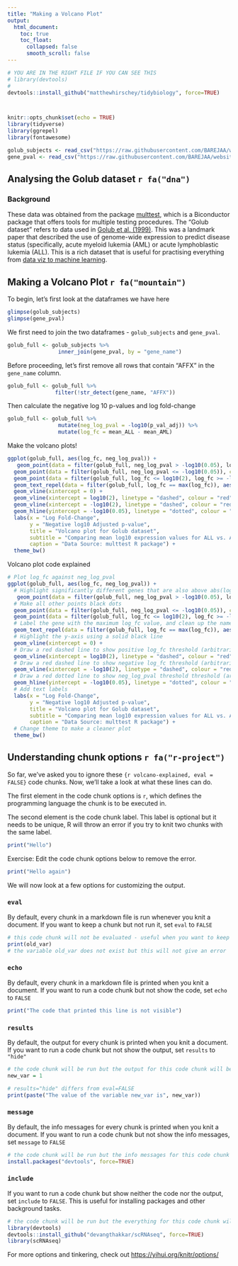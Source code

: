 ```yaml
---
title: "Making a Volcano Plot"
output:
  html_document:
    toc: true 
    toc_float: 
      collapsed: false 
      smooth_scroll: false 
---
```


```r



# YOU ARE IN THE RIGHT FILE IF YOU CAN SEE THIS
# library(devtools)
# 
devtools::install_github("matthewhirschey/tidybiology", force=TRUE)



knitr::opts_chunk$set(echo = TRUE)
library(tidyverse)
library(ggrepel)
library(fontawesome)

golub_subjects <- read_csv("https://raw.githubusercontent.com/BAREJAA/website_for_john/master/datasets/golub_kaggle/golub_subjects.csv")
gene_pval <- read_csv("https://raw.githubusercontent.com/BAREJAA/website_for_john/master/datasets/golub_kaggle/gene_pval.csv")
```

## Analysing the Golub dataset `r fa("dna")`

### Background
These data was obtained from the package [multtest](https://www.bioconductor.org/packages/release/bioc/html/multtest.html), which is a Biconductor package that offers tools for multiple testing procedures. The "Golub dataset" refers to data used in [Golub et al. (1999)](https://pubmed.ncbi.nlm.nih.gov/10521349/). This was a landmark paper that described the use of genome-wide expression to predict disease status (specifically, acute myeloid lukemia (AML) or acute lymphoblastic lukemia (ALL). This is a rich dataset that is useful for practising everything from [data viz to machine learning](https://www.kaggle.com/crawford/gene-expression).  

## Making a Volcano Plot `r fa("mountain")`

To begin, let's first look at the dataframes we have here

```r
glimpse(golub_subjects)
glimpse(gene_pval)
```

We first need to join the two dataframes - `golub_subjects` and `gene_pval`.  

```r
golub_full <- golub_subjects %>% 
                inner_join(gene_pval, by = "gene_name")
```

Before proceeding, let's first remove all rows that contain "AFFX" in the `gene_name` column.  

```r
golub_full <- golub_full %>% 
               filter(!str_detect(gene_name, "AFFX"))
```

Then calculate the negative log 10 p-values and log fold-change

```r
golub_full <- golub_full %>% 
                mutate(neg_log_pval = -log10(p_val_adj)) %>% 
                mutate(log_fc = mean_ALL - mean_AML) 
```


Make the volcano plots!

```r
ggplot(golub_full, aes(log_fc, neg_log_pval)) +
   geom_point(data = filter(golub_full, neg_log_pval > -log10(0.05), log_fc > log10(2)|log_fc < -log10(2)), colour = "blue", shape = 21, size = 1) +  
  geom_point(data = filter(golub_full, neg_log_pval <= -log10(0.05)), colour = "black", size = 1) + 
  geom_point(data = filter(golub_full, log_fc <= log10(2), log_fc >= -log10(2)), colour = "black", size = 1) + 
  geom_text_repel(data = filter(golub_full, log_fc == max(log_fc)), aes(label = word(gene_name)[1])) +
  geom_vline(xintercept = 0) +
  geom_vline(xintercept = log10(2), linetype = "dashed", colour = "red") +
  geom_vline(xintercept = -log10(2), linetype = "dashed", colour = "red") +
  geom_hline(yintercept = -log10(0.05), linetype = "dotted", colour = "red") +
  labs(x = "Log Fold-Change",
       y = "Negative log10 Adjusted p-value",
       title = "Volcano plot for Golub dataset",
       subtitle = "Comparing mean log10 expression values for ALL vs. AML",
       caption = "Data Source: multtest R package") +
  theme_bw() 
```

Volcano plot code explained
```r
# Plot log_fc against neg_log_pval
ggplot(golub_full, aes(log_fc, neg_log_pval)) +
  # Highlight significantly different genes that are also above abs(log10(2)) threshold using blue circles
   geom_point(data = filter(golub_full, neg_log_pval > -log10(0.05), log_fc > log10(2)|log_fc < -log10(2)), colour = "blue", shape = 21, size = 1) +  
  # Make all other points black dots
  geom_point(data = filter(golub_full, neg_log_pval <= -log10(0.05)), colour = "black", size = 1) + 
  geom_point(data = filter(golub_full, log_fc <= log10(2), log_fc >= -log10(2)), colour = "black", size = 1) + 
  # Label the gene with the maximum log_fc value, and clean up the name (the original is very long)
  geom_text_repel(data = filter(golub_full, log_fc == max(log_fc)), aes(label = word(gene_name)[1])) +
  # Highlight the y-axis using a solid black line
  geom_vline(xintercept = 0) +
  # Draw a red dashed line to show positive log_fc threshold (arbitrarily chosen value)
  geom_vline(xintercept = log10(2), linetype = "dashed", colour = "red") +
  # Draw a red dashed line to show negative log_fc threshold (arbitrarily chosen value)
  geom_vline(xintercept = -log10(2), linetype = "dashed", colour = "red") +
  # Draw a red dotted line to show neg_log_pval threshold threshold (arbitrarily chosen value)
  geom_hline(yintercept = -log10(0.05), linetype = "dotted", colour = "red") +
  # Add text labels
  labs(x = "Log Fold-Change",
       y = "Negative log10 Adjusted p-value",
       title = "Volcano plot for Golub dataset",
       subtitle = "Comparing mean log10 expression values for ALL vs. AML",
       caption = "Data Source: multtest R package") +
  # Change theme to make a cleaner plot
  theme_bw() 
```


## Understanding chunk options `r fa("r-project")`

So far, we've asked you to ignore these `{r volcano-explained, eval = FALSE}` code chunks. Now, we'll take a look at what these lines can do. 

The first element in the code chunk options is `r`, which defines the programming language the chunk is to be executed in.

The second element is the code chunk label. This label is optional but it needs to be unique, R will throw an error if you try to knit two chunks with the same label.

```r
print("Hello")
```

Exercise: Edit the code chunk options below to remove the error.

```r
print("Hello again")
```

We will now look at a few options for customizing the output.

### `eval`

By default, every chunk in a markdown file is run whenever you knit a document. If you want to keep a chunk but not run it, set `eval` to `FALSE`

```r
# this code chunk will not be evaluated - useful when you want to keep old code for posterity but not execute it
print(old_var)
# the variable old_var does not exist but this will not give an error
```

### `echo`

By default, every chunk in a markdown file is printed when you knit a document. If you want to run a code chunk but not show the code, set `echo` to `FALSE`

```r
print("The code that printed this line is not visible")
```


### `results`

By default, the output for every chunk is printed when you knit a document. If you want to run a code chunk but not show the output, set `results` to `"hide"`

```r
# the code chunk will be run but the output for this code chunk will be hidden.
new_var = 1
```

```r
# results="hide" differs from eval=FALSE
print(paste("The value of the variable new_var is", new_var))
```


### `message`

By default, the info messages for every chunk is printed when you knit a document. If you want to run a code chunk but not show the info messages, set `message` to `FALSE`

```r
# the code chunk will be run but the info messages for this code chunk will be hidden if message=FALSE
install.packages("devtools", force=TRUE)
```

### `include`

If you want to run a code chunk but show neither the code nor the output, set `include` to `FALSE`. This is useful for installing packages and other background tasks.

```r
# the code chunk will be run but the everything for this code chunk will be hidden if include=FALSE
library(devtools)
devtools::install_github("devangthakkar/scRNAseq", force=TRUE)
library(scRNAseq)
```

For more options and tinkering, check out [https://yihui.org/knitr/options/](https://yihui.org/knitr/options/)


